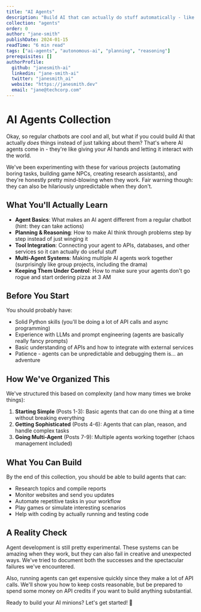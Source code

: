 ```yaml
---
title: "AI Agents"
description: "Build AI that can actually do stuff automatically - like having a really smart intern who never sleeps"
collection: "agents"
order: 0
author: "jane-smith"
publishDate: 2024-01-15
readTime: "6 min read"
tags: ["ai-agents", "autonomous-ai", "planning", "reasoning"]
prerequisites: []
authorProfile:
  github: "janesmith-ai"
  linkedin: "jane-smith-ai"
  twitter: "janesmith_ai"
  website: "https://janesmith.dev"
  email: "jane@techcorp.com"
---
```


# AI Agents Collection

Okay, so regular chatbots are cool and all, but what if you could build AI that actually *does* things instead of just talking about them? That's where AI agents come in - they're like giving your AI hands and letting it interact with the world.

We've been experimenting with these for various projects (automating boring tasks, building game NPCs, creating research assistants), and they're honestly pretty mind-blowing when they work. Fair warning though: they can also be hilariously unpredictable when they don't.

## What You'll Actually Learn

- **Agent Basics**: What makes an AI agent different from a regular chatbot (hint: they can take actions)
- **Planning & Reasoning**: How to make AI think through problems step by step instead of just winging it
- **Tool Integration**: Connecting your agent to APIs, databases, and other services so it can actually do useful stuff
- **Multi-Agent Systems**: Making multiple AI agents work together (surprisingly like group projects, including the drama)
- **Keeping Them Under Control**: How to make sure your agents don't go rogue and start ordering pizza at 3 AM

## Before You Start

You should probably have:
- Solid Python skills (you'll be doing a lot of API calls and async programming)
- Experience with LLMs and prompt engineering (agents are basically really fancy prompts)
- Basic understanding of APIs and how to integrate with external services
- Patience - agents can be unpredictable and debugging them is... an adventure

## How We've Organized This

We've structured this based on complexity (and how many times we broke things):

1. **Starting Simple** (Posts 1-3): Basic agents that can do one thing at a time without breaking everything
2. **Getting Sophisticated** (Posts 4-6): Agents that can plan, reason, and handle complex tasks
3. **Going Multi-Agent** (Posts 7-9): Multiple agents working together (chaos management included)

## What You Can Build

By the end of this collection, you should be able to build agents that can:
- Research topics and compile reports
- Monitor websites and send you updates
- Automate repetitive tasks in your workflow
- Play games or simulate interesting scenarios
- Help with coding by actually running and testing code

## A Reality Check

Agent development is still pretty experimental. These systems can be amazing when they work, but they can also fail in creative and unexpected ways. We've tried to document both the successes and the spectacular failures we've encountered.

Also, running agents can get expensive quickly since they make a lot of API calls. We'll show you how to keep costs reasonable, but be prepared to spend some money on API credits if you want to build anything substantial.

Ready to build your AI minions? Let's get started! 🤖 